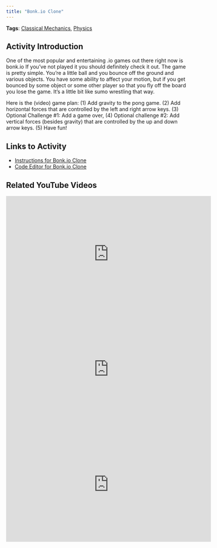 ```yaml
---
title: "Bonk.io Clone"
---
```


**Tags**: [Classical Mechanics](../tags/classical_mechanics.qmd), [Physics](../tags/physics.qmd)

## Activity Introduction

One of the most popular and entertaining .io games out there right now is bonk.io If you've not played it you should definitely check it out. The game is pretty simple. You're a little ball and you bounce off the ground and various objects. You have some ability to affect your motion, but if you get bounced by some object or some other player so that you fly off the board you lose the game. It's a little bit like sumo wrestling that way.

Here is the (video) game plan: (1) Add gravity to the pong game. (2) Add horizontal forces that are controlled by the left and right arrow keys. (3) Optional Challenge #1: Add a game over, (4) Optional challenge #2: Add vertical forces (besides gravity) that are controlled by the up and down arrow keys. (5) Have fun!

## Links to Activity

* [Instructions for Bonk.io Clone](https://www.asc.ohio-state.edu/orban.14/stemcoding/milestones/bonk/bonk.html)
* [Code Editor for Bonk.io Clone](https://editor.p5js.org/ChrisOrban/sketches/Ry5_oND6h)

## Related YouTube Videos

<iframe width="560" height="315" src="https://www.youtube.com/embed/VVe1qIldD7k?si=2_ePsYJDw7qjseuY" title="YouTube video player" frameborder="0" allow="accelerometer; autoplay; clipboard-write; encrypted-media; gyroscope; picture-in-picture; web-share" referrerpolicy="strict-origin-when-cross-origin" allowfullscreen></iframe>

<iframe width="560" height="315" src="https://www.youtube.com/embed/1-1eSnq73PQ?si=a6VATDwrf7Kv3-av" title="YouTube video player" frameborder="0" allow="accelerometer; autoplay; clipboard-write; encrypted-media; gyroscope; picture-in-picture; web-share" referrerpolicy="strict-origin-when-cross-origin" allowfullscreen></iframe>

<iframe width="560" height="315" src="https://www.youtube.com/embed/KSIewu97Yxs?si=_OUlhmFF86usGYAc" title="YouTube video player" frameborder="0" allow="accelerometer; autoplay; clipboard-write; encrypted-media; gyroscope; picture-in-picture; web-share" referrerpolicy="strict-origin-when-cross-origin" allowfullscreen></iframe>